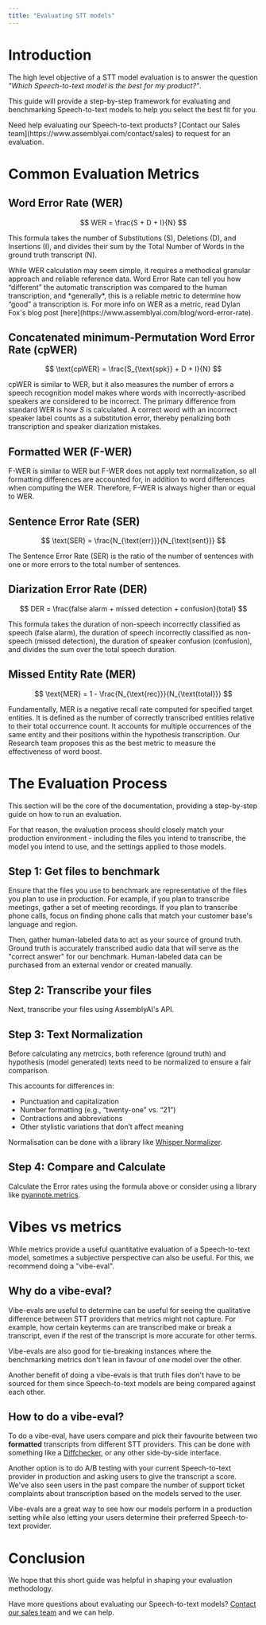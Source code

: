 ```yaml
---
title: "Evaluating STT models"
---
```


# Introduction

The high level objective of a STT model evaluation is to answer the question *"Which Speech-to-text model is the best for my product?"*.

This guide will provide a step-by-step framework for evaluating and benchmarking Speech-to-text models to help you select the best fit for you.

<Note>
    Need help evaluating our Speech-to-text products? [Contact our Sales team](https://www.assemblyai.com/contact/sales) to request for an evaluation.
</Note>

# Common Evaluation Metrics

## Word Error Rate (WER)

$$
WER = \frac{S + D + I}{N}
$$

This formula takes the number of Substitutions (S), Deletions (D), and Insertions (I), and divides their sum by the Total Number of Words in the ground truth transcript (N).

<Note>
    While WER calculation may seem simple, it requires a methodical granular approach and reliable reference data.
    Word Error Rate can tell you how “different” the automatic transcription was compared to the human transcription, and *generally*, this is a reliable metric to determine how “good” a transcription is. For more info on WER as a metric, read Dylan Fox's blog post [here](https://www.assemblyai.com/blog/word-error-rate).
</Note>

## Concatenated minimum-Permutation Word Error Rate (cpWER)

$$
\text{cpWER} = \frac{S_{\text{spk}} + D + I}{N}
$$

cpWER is similar to WER, but it also measures the number of errors a speech recognition model makes where words with incorrectly-ascribed speakers are considered to be incorrect. The primary difference from standard WER is how *S* is calculated. A correct word with an incorrect speaker label counts as a substitution error, thereby penalizing both transcription and speaker diarization mistakes.

## Formatted WER (F-WER)

F-WER is similar to WER but F-WER does not apply text normalization, so all formatting differences are accounted for, in addition to word differences when computing the WER. Therefore, F-WER is always higher than or equal to WER.


## Sentence Error Rate (SER)

$$
\text{SER} = \frac{N_{\text{err}}}{N_{\text{sent}}}
$$

The Sentence Error Rate (SER) is the ratio of the number of sentences with one or more errors to the total number of sentences.

## Diarization Error Rate (DER)

$$
DER = \frac{false alarm + missed detection + confusion}{total}
$$

This formula takes the duration of non-speech incorrectly classified as speech (false alarm), the duration of speech incorrectly classified as non-speech (missed detection), the duration of speaker confusion (confusion), and divides the sum over the total speech duration.

## Missed Entity Rate (MER)

$$
\text{MER} = 1 - \frac{N_{\text{rec}}}{N_{\text{total}}}
$$

Fundamentally, MER is a negative recall rate computed for specified target entities. It is defined as the number of correctly transcribed entities relative to their total occurrence count. It accounts for multiple occurrences of the same entity and their positions within the hypothesis transcription. Our Research team proposes this as the best metric to measure the effectiveness of word boost.

# The Evaluation Process

This section will be the core of the documentation, providing a step-by-step guide on how to run an evaluation.

For that reason, the evaluation process should closely match your production environment - including the files you intend to transcribe, the model you intend to use, and the settings applied to those models.

## Step 1: Get files to benchmark

Ensure that the files you use to benchmark are representative of the files you plan to use in production. For example, if you plan to transcribe meetings, gather a set of meeting recordings. If you plan to transcribe phone calls, focus on finding phone calls that match your customer base's language and region.

Then, gather human-labeled data to act as your source of ground truth. Ground truth is accurately transcribed audio data that will serve as the "correct answer" for our benchmark. Human-labeled data can be purchased from an external vendor or created manually.

## Step 2: Transcribe your files

Next, transcribe your files using AssemblyAI's API.

## Step 3: Text Normalization

Before calculating any metrcics, both reference (ground truth) and hypothesis (model generated) texts need to be normalized to ensure a fair comparison.

This accounts for differences in:
- Punctuation and capitalization
- Number formatting (e.g., “twenty-one” vs. “21”)
- Contractions and abbreviations
- Other stylistic variations that don’t affect meaning

Normalisation can be done with a library like [Whisper Normalizer](https://pypi.org/project/whisper-normalizer/).

## Step 4: Compare and Calculate

Calculate the Error rates using the formula above or consider using a library like [pyannote.metrics](https://github.com/pyannote/pyannote-metrics).

# Vibes vs metrics

While metrics provide a useful quantitative evaluation of a Speech-to-text model, sometimes a subjective perspective can also be useful. For this, we recommend doing a "vibe-eval".

## Why do a vibe-eval?

Vibe-evals are useful to determine can be useful for seeing the qualitative difference between STT providers that metrics might not capture. For example, how certain keyterms can are transcribed make or break a transcript, even if the rest of the transcript is more accurate for other terms.

Vibe-evals are also good for tie-breaking instances where the benchmarking metrics don't lean in favour of one model over the other.

Another benefit of doing a vibe-evals is that truth files don't have to be sourced for them since Speech-to-text models are being compared against each other.

## How to do a vibe-eval?

To do a vibe-eval, have users compare and pick their favourite between two __formatted__ transcripts from different STT providers. This can be done with something like a [Diffchecker](https://www.diffchecker.com/), or any other side-by-side interface.

Another option is to do A/B testing with your current Speech-to-text provider in production and asking users to give the transcript a score. We've also seen users in the past compare the number of support ticket complaints about transcription based on the models served to the user.

Vibe-evals are a great way to see how our models perform in a production setting while also letting your users determine their preferred Speech-to-text provider.

# Conclusion

We hope that this short guide was helpful in shaping your evaluation methodology.

Have more questions about evaluating our Speech-to-text models? [Contact our sales team](https://www.assemblyai.com/contact/sales) and we can help.
